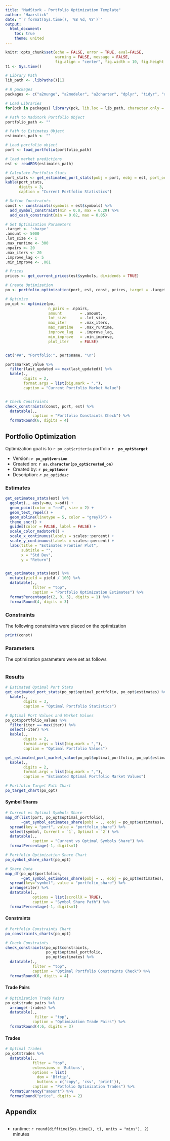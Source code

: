 ```yaml
---
title: "MadStork - Portfolio Optimization Template"
author: "Haarstick"
date: "`r format(Sys.time(), '%B %d, %Y')`"
output: 
  html_document:
    toc: true
    theme: united
---
```



```r
knitr::opts_chunk$set(echo = FALSE, error = TRUE, eval=FALSE,
                      warning = FALSE, message = FALSE,
                      fig.align = "center", fig.width = 10, fig.height = 5)
t1 <- Sys.time()
```


```r

# Library Path
lib_path <- .libPaths()[1]

# R packages
packages <- c("a2munge", "a2modeler", "a2charter", "dplyr", "tidyr", "readxl", "tibble", "purrr", "ggplot2", "forcats", "stringr", "lubridate", "rlang", "madstork", "madstork.opt", "here", "knitr", "DT", "ggrepel")


```


```r

# Load Libraries
for(pck in packages) library(pck, lib.loc = lib_path, character.only = TRUE)

```



```r

# Path to MadStork Portfolio Object
portfolio_path <- ""
```



```r

# Path to Estimates Object
estimates_path <- ""
```


```r

# Load portfolio object
port <- load_portfolio(portfolio_path)

# load market predictions
est <- readRDS(estimates_path)

```


```r

# Calculate Portfolio Stats
port_stats <- get_estimated_port_stats(pobj = port, eobj = est, port_only = FALSE)
kable(port_stats,
      digits = 3,
      caption = "Current Portfolio Statistics")
```


```r

# Define Constraints
const <- constraints(symbols = est$symbols) %>%
  add_symbol_constraint(min = 0.0, max = 0.20) %>% 
  add_cash_constraint(min = 0.02, max = 0.05)

```


```r

# Set Optimization Parameters
.target <- 'sharpe'   
.amount <- 5000
.lot_size <- 1
.max_runtime <- 300
.npairs <- 20
.max_iters <- 20
.improve_lag <- 5
.min_improve <- .001

```


```r

# Prices
prices <- get_current_prices(est$symbols, dividends = TRUE)

# Create Optimization
po <- portfolio_optimization(port, est, const, prices, target = .target)

# Optimize
po_opt <- optimize(po,
                   n_pairs = .npairs,
                   amount        = .amount,
                   lot_size      = .lot_size,
                   max_iter      = .max_iters,
                   max_runtime   = .max_runtime,
                   improve_lag   = .improve_lag,
                   min_improve   = .min_improve,
                   plot_iter     = FALSE)
```


```r

```


```r
cat("##", "Portfolio:", port$name, "\n")

```



```r
port$market_value %>%
  filter(last_updated == max(last_updated)) %>% 
  kable(.,
        digits = 2,
        format.args = list(big.mark = ","),
        caption = "Current Portfolio Market Value")
```


```r

```


```r

# Check Constraints 
check_constraints(const, port, est) %>% 
  datatable(.,
            caption = "Portfolio Constaints Check") %>% 
  formatRound(6, digits = 4)
```



## Portfolio Optimization

Optimization goal is to `r po_opt$criteria` portfolio __`r  po_opt$target`__

* Version: __`r po_opt$version`__  
* Created on: __`r as.character(po_opt$created_on)`__ 
* Created by: __`r po_opt$user`__
* Description: _`r po_opt$desc`_  


### Estimates

```r

get_estimates_stats(est) %>% 
  ggplot(., aes(y=mu, x=sd)) + 
  geom_point(color = "red", size = 2) +
  geom_text_repel() + 
  geom_abline(linetype = 5, color = "grey75") +
  theme_sncr() +
  guides(color = FALSE, label = FALSE) +
  scale_color_madstork() +
  scale_x_continuous(labels = scales::percent) +
  scale_y_continuous(labels = scales::percent) +
  labs(title = "Estimates Frontier Plot",
       subtitle = "",
       x = "Std Dev",
       y = "Return")


get_estimates_stats(est) %>% 
  mutate(yield = yield / 100) %>% 
  datatable(.,
            filter = "top",
            caption = "Portfolio Optimization Estimates") %>% 
  formatPercentage(c(2, 3, 5), digits = 1) %>% 
  formatRound(4, digits = 3)
```


### Constraints

The following constraints were placed on the optimization

```r
print(const)
```


### Parameters

The optimization parameters were set as follows 

```r

```


### Results


```r

# Estimated Optimal Port Stats
get_estimated_port_stats(po_opt$optimal_portfolio, po_opt$estimates) %>% 
  kable(.,
        digits = 3,
        caption = "Optimal Portfolio Statistics")
```


```r

# Optimal Port Values and Market Values
po_opt$portfolio_values %>% 
  filter(iter == max(iter)) %>% 
  select(-iter) %>% 
  kable(.,
        digits = 2,
        format.args = list(big.mark = ","),
        caption = "Optimal Portfolio Values")

get_estimated_port_market_value(po_opt$optimal_portfolio, po_opt$estimates) %>% 
  kable(.,
        digits = 2,
        format.args = list(big.mark = ","),
        caption = "Estimated Optimal Portfolio Market Values")

```


```r

# Portfolio Target Path Chart
po_target_chart(po_opt)
```


#### Symbol Shares

```r

# Current vs Optimal Symbols Share
map_df(list(port, po_opt$optimal_portfolio),
       ~get_symbol_estimates_share(pobj = ., eobj = po_opt$estimates), .id = "port") %>%
  spread(key = "port", value = "portfolio_share") %>% 
  select(symbol, Current = `1`, Optimal = `2`) %>% 
  datatable(.,
            caption = "Current vs Optimal Symbols Share") %>% 
  formatPercentage(-1, digits=1)

# Portfolio Optimization Share Chart
po_symbol_share_chart(po_opt)

# Share Data
map_df(po_opt$portfolios,
       ~get_symbol_estimates_share(pobj = ., eobj = po_opt$estimates), .id = "iter") %>%
  spread(key="symbol", value = "portfolio_share") %>% 
  arrange(iter) %>% 
  datatable(.,
            options = list(scrollX = TRUE),
            caption = "Symbol Share Path") %>% 
  formatPercentage(-1, digits=1)
```


#### Constraints

```r

# Portfolio Constraints Chart
po_constraints_charts(po_opt)

# Check Constraints 
check_constraints(po_opt$constraints,
                  po_opt$optimal_portfolio,
                  po_opt$estimates) %>% 
  datatable(.,
            filter = "top",
            caption = "Optimal Portfolio Constraints Check") %>% 
  formatRound(6, digits = 4)
```


#### Trade Pairs

```r

# Optimization Trade Pairs
po_opt$trade_pairs %>% 
  arrange(-trades) %>% 
  datatable(.,
             filter = "top",
            caption = "Optimization Trade Pairs") %>% 
  formatRound(4:6, digits = 3)
```


#### Trades


```r

# Optimal Trades
po_opt$trades %>% 
  datatable(.,
            filter = "top",
            extensions = 'Buttons', 
            options = list(
              dom = 'Bfrtip',
              buttons = c('copy', 'csv', 'print')),
            caption = "Potfolio Optimization Trades") %>% 
  formatCurrency("amount") %>% 
  formatRound("price", digits = 2)

```


## Appendix

```r

```

* runtime: `r round(difftime(Sys.time(), t1, units = "mins"), 2)` minutes